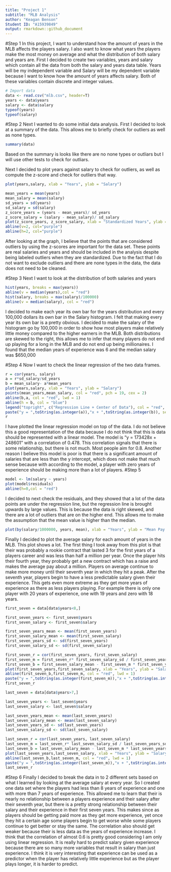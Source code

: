 ```yaml
---
title: "Project 1"
subtitle: "MLB Analysis"
author: "Keagan Benson"
Student ID: "A15939849"
output: rmarkdown::github_document
---
```

#Step 1
In this project, I want to understand how the amount of years in the MLB affects the players salary. I also want to know what years the players make the most money on average and what the distribution of both salary and years are.
First I decided to create two variables, years and salary which contain all the data from both the salary and years data table. Years will be my independent variable and Salary will be my dependent variable because I want to know how the amount of years affects salary. Both of these variables contain discrete and integer values.
```r
# Import data
data <- read.csv("mlb.csv", header=T)
years <- data$years
salary <- data$salary
typeof(years)
typeof(salary)
```
#Step 2
Next I wanted to do some initial data analysis. First I decided to look at a summary of the data. This allows me to briefly check for outliers as well as none types.
```r
summary(data)
```

Based on the summary is looks like there are no none types or outliars but I will use other tests to check for outliars.

Next I decided to plot years against salary to check for outliers, as well as compute the z-score and check for outliers that way.
```r
plot(years,salary, xlab = "Years", ylab = "Salary")
```
```r
mean_years = mean(years)
mean_salary = mean(salary)
sd_years = sd(years)
sd_salary = sd(salary)
z_score_years = (years - mean_years)/ sd_years
z_score_salary = (salary - mean_salary)/ sd_salary
plot(z_score_years, z_score_salary, xlab = "Standardized Years", ylab = "Standardized Salary")
abline(v=2, col="purple")
abline(h=2, col="purple")
```
After looking at the graph, I believe that the points that are considered outliers by using the z-scores are important for the data set. These points are real salaries and years and should be included in the analysis despite being labeled outliers when they are standardized.
Due to the fact that I do not want to exclude outliers and there are none types in the data, the data does not need to be cleaned.

#Step 3
Next I want to look at the distribution of both salaries and years
```r
hist(years, breaks = max(years))
abline(v = median(years),col = "red")
hist(salary, breaks = max(salary)/100000)
abline(v = median(salary), col = "red")
```
I decided to make each year its own bar for the years distribution and every 100,000 dollars its own bar in the Salary histogram. I felt that making every year its own bar is a pretty obvious. I decided to make the salary of the histogram go by 100,000 in order to show how most players make relatively little money compared to the higher earners in the MLB. Both distributions are skewed to the right, this allows me to infer that many players do not end up playing for a long in the MLB and do not end up being millionaires. I found that the median years of experience was 6 and the median salary was $650,000

#Step 4
Now I want to check the linear regression of the two data frames.
```r
r = cor(years, salary)
a = r*sd_salary/sd_years
b = mean_salary- a*mean_years
plot(years,salary, xlab = "Years", ylab = "Salary")
points(mean_years,mean_salary, col = "red", pch = 19, cex = 2)
abline(b,a, col = "red", lwd = 1)
abline(h = b, col = "blue")
legend("topright", c("Regression Line + Center of Data"), col = "red", pch = 19)
paste("y = ",toString(as.integer(a)),"x + ",toString(as.integer(b)), sep = "")
r
```
I have plotted the linear regression model on top of the data. I do not believe this a good representation of the data because I do not think that this is data should be represented with a linear model. The model is "y = 173428x + 248601" with a correlation of 0.478. This correlation signals that there is some relationship, but there is not much. Most people aim for 0.8. Another reason I believe this model is poor is that there is a significant amount of salaries that are less than the y intercept, which does not make that much sense because with according to the model, a player with zero years of experience should be making more than a lot of players.
#Step 5
```r
model <- lm(salary ~ years)
plot(model$residuals)
abline(h=0,col = "red")
```
I decided to next check the residuals, and they showed that a lot of the data points are under the regression line, but the regression line is brought upwards by large values. This is because the data is right skewed, and there are a lot of outliers that are on the higher end. This allows me to make the assumption that the mean value is higher than the median.
```r
plot(by(salary/1000000, years, mean), xlab = "Years", ylab = "Mean Pay in Millions")
```
Finally I decided to plot the average salary for each amount of years in the MLB. This plot shows a lot. The first thing I took away from this plot is that their was probably a rookie contract that lasted 3 for the first years of a players career and was less than half a million per year. Once the player hits their fourth year, they probably get a new contract which has a raise and makes the average pay about a million. Players on average continue to make more money until their seventh year in which they hit a peak. After the seventh year, players begin to have a less predictable salary given their experience. This gets even more extreme as they get more years of experience as there as less players playing. For example there is only one player with 20 years of experience, one with 19 years and zero with 18 years.
```r
first_seven = data[data$years<8,]

first_seven_years <- first_seven$years
first_seven_salary <- first_seven$salary

first_seven_years_mean <- mean(first_seven_years)
first_seven_salary_mean <- mean(first_seven_salary)
first_seven_years_sd <- sd(first_seven_years)
first_seven_salary_sd <- sd(first_seven_salary)

first_seven_r = cor(first_seven_years, first_seven_salary)
first_seven_m = first_seven_r* first_seven_salary_sd / first_seven_years_sd
first_seven_b = first_seven_salary_mean - first_seven_m * first_seven_years_mean
plot(first_seven_years,first_seven_salary, xlab = "Years", ylab = "Salary")
abline(first_seven_b,first_seven_m, col = "red", lwd = 1)
paste("y = ",toString(as.integer(first_seven_m)),"x + ",toString(as.integer(first_seven_b)), sep = "")
first_seven_r

```
```r
last_seven = data[data$years>7,]

last_seven_years <- last_seven$years
last_seven_salary <- last_seven$salary

last_seven_years_mean <- mean(last_seven_years)
last_seven_salary_mean <- mean(last_seven_salary)
last_seven_years_sd <- sd(last_seven_years)
last_seven_salary_sd <- sd(last_seven_salary)

last_seven_r = cor(last_seven_years, last_seven_salary)
last_seven_m = last_seven_r* last_seven_salary_sd / last_seven_years_sd
last_seven_b = last_seven_salary_mean - last_seven_m * last_seven_years_mean
plot(last_seven_years,last_seven_salary, xlab = "Years", ylab = "Salary")
abline(last_seven_b,last_seven_m, col = "red", lwd = 1)
paste("y = ",toString(as.integer(last_seven_m)),"x + ",toString(as.integer(last_seven_b)), sep = "")
last_seven_r

```
#Step 6
Finally I decided to break the data in to 2 different sets based on what I learned by looking at the average salary at every year. So I created one data set where the players had less than 8 years of experience and one with more than 7 years of experience. This allowed me to learn that their is nearly no relationship between a players experience and their salary after their seventh year, but there is a pretty strong relationship between their salary and their experience in their first seven years. This makes since as players should be getting paid more as they get more experience, yet once they hit a certain age some players begin to get worse while some players continue to get better or stay the same. The correlation also should get weaker because their is less data as the years of experience increase. I think that the correlation of almost 0.6 is pretty good considering I am only using linear regression. It is really hard to predict salary given experience because there are so many more variables that result in salary than just experience. I think it is very interesting that experience can be used as a predictor when the player has relatively little experience but as the player plays longer, it is harder to predict.